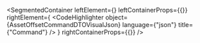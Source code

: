 
<SegmentedContainer
  leftElement={<AssetOffsetCommandDTODesc />}
  leftContainerProps={{}}
  rightElement={
    <CodeHighlighter
      object={AssetOffsetCommandDTOVisualJson}
      language={"json"}
      title={"Command"}
    />
  }
  rightContainerProps={{}}
/>
